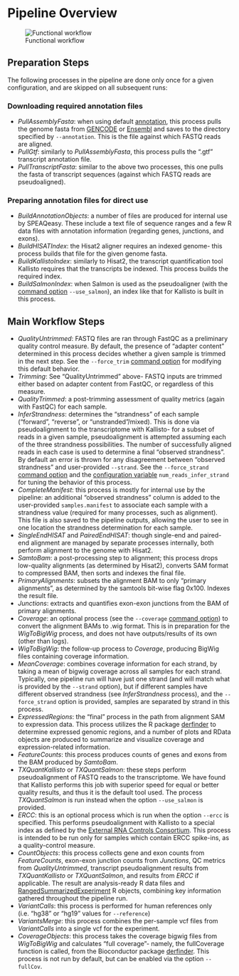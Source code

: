 # Pipeline Overview {#pipeline-overview}

![Functional workflow](images/4_workflow.png)

## Preparation Steps

The following processes in the pipeline are done only once for a given configuration, and are skipped on all subsequent runs:

### Downloading required annotation files ###

* *PullAssemblyFasta*: when using default [annotation](#annotation), this process pulls the genome fasta from [GENCODE](https://www.gencodegenes.org/) or [Ensembl](https://useast.ensembl.org/index.html) and saves to the directory specified by `--annotation`. This is the file against which FASTQ reads are aligned.
* *PullGtf*: similarly to *PullAssemblyFasta*, this process pulls the ".gtf" transcript annotation file.
* *PullTranscriptFasta*: similar to the above two processes, this one pulls the fasta of transcript sequences (against which FASTQ reads are pseudoaligned).

### Preparing annotation files for direct use ###

* *BuildAnnotationObjects*: a number of files are produced for internal use by SPEAQeasy. These include a text file of sequence ranges and a few R data files with annotation information (regarding genes, junctions, and exons).
* *BuildHISATIndex*: the Hisat2 aligner requires an indexed genome- this process builds that file for the given genome fasta.
* *BuildKallistoIndex*: similarly to Hisat2, the transcript quantification tool Kallisto requires that the transcripts be indexed. This process builds the required index.
* *BuildSalmonIndex*: when Salmon is used as the pseudoaligner (with the [command option](#command-opts) `--use_salmon`), an index like that for Kallisto is built in this process.

## Main Workflow Steps

* *QualityUntrimmed*: FASTQ files are ran through FastQC as a preliminary quality control measure. By default, the presence of "adapter content" determined in this process decides whether a given sample is trimmed in the next step. See the `--force_trim` [command option](#command-opts) for modifying this default behavior.
* *Trimming*: See "QualityUntrimmed" above- FASTQ inputs are trimmed either based on adapter content from FastQC, or regardless of this measure.
* *QualityTrimmed*: a post-trimming assessment of quality metrics (again with FastQC) for each sample.
* *InferStrandness*: determines the "strandness" of each sample ("forward", "reverse", or "unstranded"/mixed). This is done via pseudoalignment to the transcriptome with Kallisto- for a subset of reads in a given sample, pseudoalignment is attempted assuming each of the three strandness possibilities. The number of successfully aligned reads in each case is used to determine a final "observed strandness". By default an error is thrown for any disagreement between "observed strandness" and user-provided `--strand`. See the `--force_strand` [command option](#command-opts) and the [configuration variable](#configuration) `num_reads_infer_strand` for tuning the behavior of this process.
* *CompleteManifest*: this process is mostly for internal use by the pipeline: an additional "observed strandness" column is added to the user-provided `samples.manifest` to associate each sample with a strandness value (required for many processes, such as alignment). This file is also saved to the pipeline outputs, allowing the user to see in one location the strandness determination for each sample.
* *SingleEndHISAT* and *PairedEndHISAT*: though single-end and paired-end alignment are managed by separate processes internally, both perform alignment to the genome with Hisat2.
* *SamtoBam*: a post-processing step to alignment; this process drops low-quality alignments (as determined by Hisat2), converts SAM format to compressed BAM, then sorts and indexes the final file.
* *PrimaryAlignments*: subsets the alignment BAM to only "primary alignments", as determined by the samtools bit-wise flag 0x100. Indexes the result file.
* *Junctions*: extracts and quantifies exon-exon junctions from the BAM of primary alignments.
* *Coverage*: an optional process (see the `--coverage` [command option](#command-opts)) to convert the alignment BAMs to .wig format. This is in preparation for the *WigToBigWig* process, and does not have outputs/results of its own (other than logs).
* *WigToBigWig*: the follow-up process to *Coverage*, producing BigWig files containing coverage information.
* *MeanCoverage*: combines coverage information for each strand, by taking a mean of bigwig coverage across all samples for each strand. Typically, one pipeline run will have just one strand (and will match what is provided by the `--strand` option), but if different samples have different observed strandness (see *InferStrandness* process), and the `--force_strand` option is provided, samples are separated by strand in this process.
* *ExpressedRegions*: the "final" process in the path from alignment SAM to expression data. This process utilizes the R package [derfinder](http://bioconductor.org/packages/release/bioc/html/derfinder.html) to determine expressed genomic regions, and a number of plots and RData objects are produced to summarize and visualize coverage and expression-related information.
* *FeatureCounts*: this process produces counts of genes and exons from the BAM produced by *SamtoBam*.
* *TXQuantKallisto* or *TXQuantSalmon*: these steps perform pseudoalignment of FASTQ reads to the transcriptome. We have found that Kallisto performs this job with superior speed for equal or better quality results, and thus it is the default tool used. The process *TXQuantSalmon* is run instead when the option `--use_salmon` is provided.
* *ERCC*: this is an optional process which is run when the option `--ercc` is specified. This performs pseudoalignment with Kallisto to a special index as defined by the [External RNA Controls Consortium](https://www.nist.gov/programs-projects/external-rna-controls-consortium). This process is intended to be run only for samples which contain ERCC spike-ins, as a quality-control measure.
* *CountObjects*: this process collects gene and exon counts from *FeatureCounts*, exon-exon junction counts from *Junctions*, QC metrics from *QualityUntrimmed*, transcript pseudoalignment results from *TXQuantKallisto* or *TXQuantSalmon*, and results from *ERCC* if applicable. The result are analysis-ready R data files and [RangedSummarizedExperiment](https://www.rdocumentation.org/packages/SummarizedExperiment/versions/1.2.3/topics/RangedSummarizedExperiment-class) R objects, combining key information gathered throughout the pipeline run.
* *VariantCalls*: this process is performed for human references only (i.e. "hg38" or "hg19" values for `--reference`)
* *VariantsMerge*: this process combines the per-sample vcf files from *VariantCalls* into a single vcf for the experiment.
* *CoverageObjects*: this process takes the coverage bigwig files from *WigToBigWig* and calculates "full coverage"- namely, the fullCoverage function is called, from the Bioconductor package [derfinder](http://bioconductor.org/packages/release/bioc/html/derfinder.html). This process is not run by default, but can be enabled via the option `--fullCov`.
